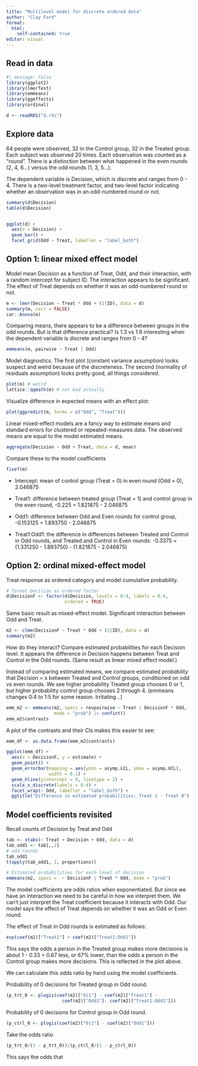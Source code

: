 ```yaml
---
title: "Multilevel model for discrete ordered data"
author: "Clay Ford"
format:
  html:
    self-contained: true
editor: visual
---
```


## Read in data

```r
#| message: false
library(ggplot2)
library(lmerTest)
library(emmeans)
library(ggeffects)
library(ordinal)

d <- readRDS("d.rds")
```

## Explore data

64 people were observed, 32 in the Control group, 32 in the Treated group. Each subject was observed 20 times. Each observation was counted as a "round". There is a distinction between what happened in the even rounds (2, 4, 6...) versus the odd rounds (1, 3, 5...).

The dependent variable is Decision, which is discrete and ranges from 0 - 4. There is a two-level treatment factor, and two-level factor indicating whether an observation was in an odd-numbered round or not.

```r
summary(d$Decision)
table(d$Decision)


ggplot(d) +
  aes(x = Decision) +
  geom_bar() +
  facet_grid(Odd ~ Treat, labeller = "label_both")
```

## Option 1: linear mixed effect model

Model mean Decision as a function of Treat, Odd, and their interaction, with a random intercept for subject ID. The interaction appears to be significant. The effect of Treat depends on whether it was an odd-numbered round or not.

```r
m <- lmer(Decision ~ Treat * Odd + (1|ID), data = d)
summary(m, corr = FALSE)
car::Anova(m)
```

Comparing means, there appears to be a difference between groups in the odd rounds. But is that difference practical? Is 1.3 vs 1.9 interesting when the dependent variable is discrete and ranges from 0 - 4?

```r
emmeans(m, pairwise ~ Treat | Odd)
```

Model diagnostics. The first plot (constant variance assumption) looks suspect and weird because of the discreteness. The second (normality of residuals assumption) looks pretty good, all things considered.

```r
plot(m) # weird
lattice::qqmath(m) # not bad actually
```

Visualize difference in expected means with an effect plot:

```r
plot(ggpredict(m, terms = c("Odd", "Treat")))
```

Linear mixed-effect models are a fancy way to estimate means and standard errors for clustered or repeated-measures data. The observed means are equal to the model estimated means.

```r
aggregate(Decision ~ Odd + Treat, data = d, mean)
```

Compare these to the model coefficients

```r
fixef(m)
```

-   Intercept: mean of control group (Treat = 0) in even round (Odd = 0), 2.046875

-   Treat1: difference between treated group (Treat = 1) and control group in the even round, -0.225 = 1.821875 - 2.046875

-   Odd1: difference between Odd and Even rounds for control group, -0.153125 = 1.893750 - 2.046875

-   Treat1:Odd1: the difference in differences between Treated and Control in Odd rounds, and Treated and Control in Even rounds: -0.3375 = (1.331250 - 1.893750) - (1.821875 - 2.046875)

## Option 2: ordinal mixed-effect model

Treat response as ordered category and model cumulative probability.

```r
# format Decision as ordered factor
d$DecisionF <- factor(d$Decision, levels = 0:4, labels = 0:4, 
                      ordered = TRUE)
```

Same basic result as mixed-effect model. Significant interaction between Odd and Treat.

```r
m2 <- clmm(DecisionF ~ Treat * Odd + (1|ID), data = d)
summary(m2)
```

How do they interact? Compare estimated probabilities for each Decision level. It appears the difference in Decision happens between Treat and Control in the Odd rounds. (Same result as linear mixed effect model.)

Instead of comparing estimated means, we compare estimated *probability* that Decision = x between Treated and Control groups, conditioned on odd vs even rounds. We see higher probability Treated group chooses 0 or 1, but higher probability control group chooses 2 through 4. (emmeans changes 0:4 to 1:5 for some reason. Irritating...)

```r
emm_m2 <- emmeans(m2, specs = revpairwise ~ Treat | DecisionF * Odd, 
                  mode = "prob") |> confint()
emm_m2$contrasts
```

A plot of the contrasts and their CIs makes this easier to see:

```r
emm_df <- as.data.frame(emm_m2$contrasts)

ggplot(emm_df) +
  aes(x = DecisionF, y = estimate) +
  geom_point() +
  geom_errorbar(mapping = aes(ymin = asymp.LCL, ymax = asymp.UCL), 
                width = 0.1) +
  geom_hline(yintercept = 0, linetype = 2) +
  scale_x_discrete(labels = 0:4) +
  facet_wrap(~ Odd, labeller = "label_both") +
  ggtitle("Difference in estimated probabilities: Treat 1 - Treat 0")
```

## Model coefficients revisited

Recall counts of Decision by Treat and Odd

```r
tab <- xtabs(~ Treat + Decision + Odd, data = d)
tab_odd1 <- tab[,,2]
# odd rounds
tab_odd1
t(apply(tab_odd1, 1, proportions))
```

```r
# Estimated probabilities for each level of decision
emmeans(m2, specs =  ~ DecisionF | Treat * Odd, mode = "prob")
```

The model coefficients are odds ratios when exponentiated. But since we have an interaction we need to be careful in how we interpret them. We can't just interpret the Treat coefficient because it interacts with Odd. Our model says the effect of Treat depends on whether it was an Odd or Even round.

The effect of Treat in Odd rounds is estimated as follows:

```r
exp(coef(m2)["Treat1"] + coef(m2)["Treat1:Odd1"])
```

This says the odds a person in the Treated group makes more decisions is about 1 - 0.33 = 0.67 less, or 67% lower, than the odds a person in the Control group makes more decisions. This is reflected in the plot above.

We can calculate this odds ratio by hand using the model coefficients.

Probability of 0 decisions for Treated group in Odd round.

```r
(p_trt_0 <- plogis(coef(m2)["0|1"] - coef(m2)["Treat1"] - 
                     coef(m2)["Odd1"]- coef(m2)["Treat1:Odd1"]))
```

Probability of 0 decisions for Control group in Odd round.

```r
(p_ctrl_0 <- plogis(coef(m2)["0|1"] - coef(m2)["Odd1"]))
```

Take the odds ratio

```r
(p_trt_0/(1 - p_trt_0))/(p_ctrl_0/(1 - p_ctrl_0))
```

This says the odds that
